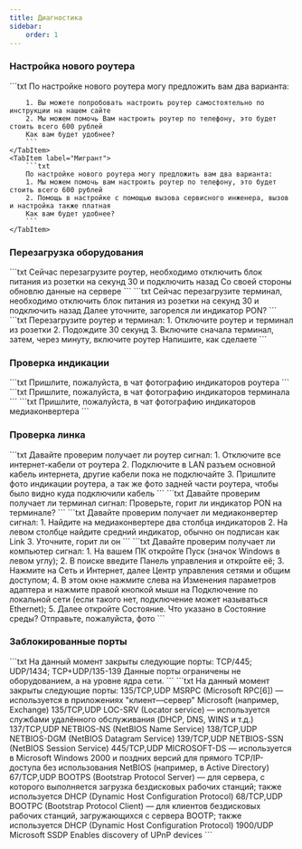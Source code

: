 ```yaml
---
title: Диагностика
sidebar:
    order: 1
---
```



### Настройка нового роутера
<Tabs>
    <TabItem label="Наша сеть">
        ```txt
        По настройке нового роутера могу предложить вам два варианта:

        1. Вы можете попробовать настроить роутер самостоятельно по инструкции на нашем сайте
        2. Мы можем помочь Вам настроить роутер по телефону, это будет стоить всего 600 рублей
        Как вам будет удобнее?
        ```
    </TabItem>
    <TabItem label="Мигрант">
        ```txt
        По настройке нового роутера могу предложить вам два варианта:
        1. Мы можем помочь вам настроить роутер по телефону, это будет стоить всего 600 рублей
        2. Помощь в настройке с помощью вызова сервисного инженера, вызов и настройка также платная
        Как вам будет удобнее?
        ```
    </TabItem>
</Tabs>

### Перезагрузка оборудования
<Tabs>
    <TabItem label="Роутер">
        ```txt
        Сейчас перезагрузите роутер, необходимо отключить блок питания из розетки на секунд 30 и подключить назад
        Со своей стороны обновлю данные на сервере
        ```
    </TabItem>
    <TabItem label="Терминал">
        ```txt
        Сейчас перезагрузите терминал, необходимо отключить блок питания из розетки на секунд 30 и подключить назад
        Далее уточните, загорелся ли индикатор PON?
        ```
    </TabItem>
    <TabItem label="Роутер и терминал">
        ```txt
        Перезагрузите роутер и терминал:
        1. Отключите роутер и терминал из розетки
        2. Подождите 30 секунд
        3. Включите сначала терминал, затем, через минуту, включите роутер
        Напишите, как сделаете
        ```
    </TabItem>
</Tabs>

### Проверка индикации
<Tabs>
    <TabItem label="Роутер">
        ```txt
        Пришлите, пожалуйста, в чат фотографию индикаторов роутера
        ```
    </TabItem>
    <TabItem label="Терминал">
        ```txt
        Пришлите, пожалуйста, в чат фотографию индикаторов терминала
        ```
    </TabItem>
    <TabItem label="Медиаконвертер">
        ```txt
        Пришлите, пожалуйста, в чат фотографию индикаторов медиаконвертера
        ```
    </TabItem>
</Tabs>

### Проверка линка
<Tabs>
    <TabItem label="Роутер">
        ```txt
        Давайте проверим получает ли роутер сигнал:
        1. Отключите все интернет-кабели от роутера
        2. Подключите в LAN разъем основной кабель интернета, другие кабели пока не подключайте
        3. Пришлите фото индикации роутера, а так же фото задней части роутера, чтобы было видно куда подключили кабель
        ```
    </TabItem>
    <TabItem label="Терминал">
        ```txt
        Давайте проверим получает ли терминал сигнал:
        Проверьте, горит ли индикатор PON на терминале?
        ```
    </TabItem>
    <TabItem label="Медиаконвертер">
        ```txt
        Давайте проверим получает ли медиаконвертер сигнал:
        1. Найдите на медиаконвертере два столбца индикаторов
        2. На левом столбце найдите средний индикатор, обычно он подписан как Link
        3. Уточните, горит ли он
        ```
    </TabItem>
    <TabItem label="Напрямую">
        ```txt
        Давайте проверим получает ли компьютер сигнал:
        1. На вашем ПК откройте Пуск (значок Windows в левом углу);
        2. В поиске введите Панель управления и откройте её;
        3. Нажмите на Сеть и Интернет, далее Центр управления сетями и общим доступом;
        4. В этом окне нажмите слева на Изменения параметров адаптера и нажмите правой кнопкой мыши на Подключение по
        локальной сети (если такого нет, подключение может называться Ethernet);
        5. Далее откройте Состояние.
        Что указано в Состояние среды? Отправьте, пожалуйста, фото
        ```
    </TabItem>
</Tabs>

### Заблокированные порты
<Tabs>
    <TabItem label="Наша сеть">
        ```txt
        На данный момент закрыты следующие порты:
        TCP/445; UDP/1434; TCP+UDP/135-139
        Данные порты ограничены не оборудованием, а на уровне ядра сети.
        ```
    </TabItem>
    <TabItem label="Interzet">
        ```txt
        На данный момент закрыты следующие порты:
        135/TCP,UDP MSRPC (Microsoft RPC[6]) — используется в приложениях "клиент—сервер" Microsoft (например, Exchange)
        135/TCP,UDP LOC-SRV (Locator service) — используется службами удалённого обслуживания (DHCP, DNS, WINS и т.д.)
        137/TCP,UDP NETBIOS-NS (NetBIOS Name Service)
        138/TCP,UDP NETBIOS-DGM (NetBIOS Datagram Service)
        139/TCP,UDP NETBIOS-SSN (NetBIOS Session Service)
        445/TCP,UDP MICROSOFT-DS — используется в Microsoft Windows 2000 и поздних версий для прямого TCP/IP-доступа без
        использования NetBIOS (например, в Active Directory)
        67/TCP,UDP BOOTPS (Bootstrap Protocol Server) — для сервера, с которого выполняется загрузка бездисковых рабочих
        станций; также используется DHCP (Dynamic Host Configuration Protocol)
        68/TCP,UDP BOOTPC (Bootstrap Protocol Client) — для клиентов бездисковых рабочих станций, загружающихся с
        сервера BOOTP; также используется DHCP (Dynamic Host Configuration Protocol)
        1900/UDP Microsoft SSDP Enables discovery of UPnP devices
        ```
    </TabItem>
</Tabs>